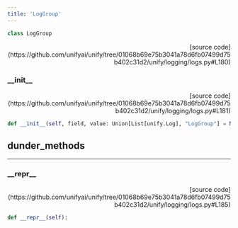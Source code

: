 ```yaml
---
title: 'LogGroup'
---
```


```python
class LogGroup
```

<p align="right">[source code](https://github.com/unifyai/unify/tree/01068b69e75b3041a78d6fb07499d75b402c31d2/unify/logging/logs.py#L180)</p>



### \_\_init\_\_

<p align="right">[source code](https://github.com/unifyai/unify/tree/01068b69e75b3041a78d6fb07499d75b402c31d2/unify/logging/logs.py#L181)</p>

```python
def __init__(self, field, value: Union[List[unify.Log], "LogGroup"] = None):
```



## dunder_methods

---

### \_\_repr\_\_

<p align="right">[source code](https://github.com/unifyai/unify/tree/01068b69e75b3041a78d6fb07499d75b402c31d2/unify/logging/logs.py#L185)</p>

```python
def __repr__(self):
```

